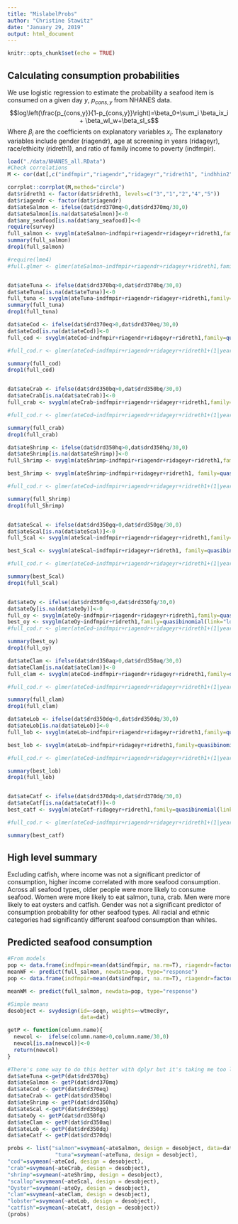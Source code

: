 ```yaml
---
title: "MislabelProbs"
author: "Christine Stawitz"
date: "January 29, 2019"
output: html_document
---
```


```r
knitr::opts_chunk$set(echo = TRUE)
```

## Calculating consumption probabilities

We use logistic regression to estimate the probability a seafood item is consumed on a given day $y$, $p_{cons,y}$ from NHANES data.
$$log\left(\frac{p_{cons,y}}{1-p_{cons,y}}\right)=\beta_0+\sum_i \beta_ix_i + \beta_wI_w+\beta_sI_s$$
Where $\beta_i$ are the coefficients on explanatory variables $x_i$. The explanatory variables include gender (riagendr), age at screening in years (ridageyr), race/ethicity (ridreth1), and ratio of family income to poverty (indfmpir).

```r
load("./data/NHANES_all.RData")
#Check correlations
M <- cor(dat[,c("indfmpir","riagendr","ridageyr","ridreth1", "indhhin2")], use="pairwise.complete.obs")

corrplot::corrplot(M,method="circle")
dat$ridreth1 <- factor(dat$ridreth1, levels=c("3","1","2","4","5"))
dat$riagendr <- factor(dat$riagendr)
dat$ateSalmon <- ifelse(dat$drd370mq>0,dat$drd370mq/30,0)
dat$ateSalmon[is.na(dat$ateSalmon)]<-0
dat$any_seafood[is.na(dat$any_seafood)]<-0
require(survey)
full_salmon <- svyglm(ateSalmon~indfmpir+riagendr+ridageyr+ridreth1,family=quasibinomial(link="logit"), design=svydesign(ids=~1, weights=~wtmec8yr, data=dat))
summary(full_salmon)
drop1(full_salmon)

#require(lme4)
#full.glmer <- glmer(ateSalmon~indfmpir+riagendr+ridageyr+ridreth1,family=quasibinomial(link="logit"), data=dat)


dat$ateTuna <- ifelse(dat$drd370bq>0,dat$drd370bq/30,0)
dat$ateTuna[is.na(dat$ateTuna)]<-0
full_tuna <- svyglm(ateTuna~indfmpir+riagendr+ridageyr+ridreth1,family=quasibinomial(link="logit"), design=svydesign(ids=~1, weights=~wtmec8yr, data=dat))
summary(full_tuna)
drop1(full_tuna)

dat$ateCod <- ifelse(dat$drd370eq>0,dat$drd370eq/30,0)
dat$ateCod[is.na(dat$ateCod)]<-0
full_cod <- svyglm(ateCod~indfmpir+riagendr+ridageyr+ridreth1,family=quasibinomial(link="logit"), design=svydesign(ids=~1, weights=~wtmec8yr, data=dat))

#full_cod.r <- glmer(ateCod~indfmpir+riagendr+ridageyr+ridreth1+(1|year),family=quasibinomial(link="logit"), data=dat)

summary(full_cod)
drop1(full_cod)


dat$ateCrab <- ifelse(dat$drd350bq>0,dat$drd350bq/30,0)
dat$ateCrab[is.na(dat$ateCrab)]<-0
full_crab <- svyglm(ateCrab~indfmpir+riagendr+ridageyr+ridreth1,family=quasibinomial(link="logit"), design=svydesign(ids=~1, weights=~wtmec8yr, data=dat))

#full_cod.r <- glmer(ateCod~indfmpir+riagendr+ridageyr+ridreth1+(1|year),family=quasibinomial(link="logit"), data=dat)

summary(full_crab)
drop1(full_crab)

dat$ateShrimp <- ifelse(dat$drd350hq>0,dat$drd350hq/30,0)
dat$ateShrimp[is.na(dat$ateShrimp)]<-0
full_Shrimp <- svyglm(ateShrimp~indfmpir+riagendr+ridageyr+ridreth1,family=quasibinomial(link="logit"), design=svydesign(ids=~1, weights=~wtmec8yr, data=dat))

best_Shrimp <- svyglm(ateShrimp~indfmpir+ridageyr+ridreth1, family=quasibinomial(link="logit"), design = svydesign(ids=~1, weights=~wtmec8yr, data=dat))

#full_cod.r <- glmer(ateCod~indfmpir+riagendr+ridageyr+ridreth1+(1|year),family=quasibinomial(link="logit"), data=dat)

summary(full_Shrimp)
drop1(full_Shrimp)


dat$ateScal <- ifelse(dat$drd350gq>0,dat$drd350gq/30,0)
dat$ateScal[is.na(dat$ateScal)]<-0
full_Scal <- svyglm(ateScal~indfmpir+riagendr+ridageyr+ridreth1,family=quasibinomial(link="logit"), design=svydesign(ids=~1, weights=~wtmec8yr, data=dat))

best_Scal <- svyglm(ateScal~indfmpir+ridageyr+ridreth1, family=quasibinomial(link="logit"), design=svydesign(ids=~1, weights=~wtmec8yr, data=dat))

#full_cod.r <- glmer(ateCod~indfmpir+riagendr+ridageyr+ridreth1+(1|year),family=quasibinomial(link="logit"), data=dat)

summary(best_Scal)
drop1(full_Scal)


dat$ateOy <- ifelse(dat$drd350fq>0,dat$drd350fq/30,0)
dat$ateOy[is.na(dat$ateOy)]<-0
full_oy <- svyglm(ateOy~indfmpir+riagendr+ridageyr+ridreth1,family=quasibinomial(link="logit"), design=svydesign(ids=~1, weights=~wtmec8yr, data=dat))
best_oy <- svyglm(ateOy~indfmpir+ridreth1,family=quasibinomial(link="logit"), design=svydesign(ids=~1, weights=~wtmec8yr, data=dat))
#full_cod.r <- glmer(ateCod~indfmpir+riagendr+ridageyr+ridreth1+(1|year),family=quasibinomial(link="logit"), data=dat)

summary(best_oy)
drop1(full_oy)

dat$ateClam <- ifelse(dat$drd350aq>0,dat$drd350aq/30,0)
dat$ateClam[is.na(dat$ateClam)]<-0
full_clam <- svyglm(ateCod~indfmpir+riagendr+ridageyr+ridreth1,family=quasibinomial(link="logit"), design=svydesign(ids=~1, weights=~wtmec8yr, data=dat))

#full_cod.r <- glmer(ateCod~indfmpir+riagendr+ridageyr+ridreth1+(1|year),family=quasibinomial(link="logit"), data=dat)

summary(full_clam)
drop1(full_clam)

dat$ateLob <- ifelse(dat$drd350dq>0,dat$drd350dq/30,0)
dat$ateLob[is.na(dat$ateLob)]<-0
full_lob <- svyglm(ateLob~indfmpir+riagendr+ridageyr+ridreth1,family=quasibinomial(link="logit"), design=svydesign(ids=~1, weights=~wtmec8yr, data=dat))

best_lob <- svyglm(ateLob~indfmpir+ridageyr+ridreth1,family=quasibinomial(link="logit"), design=svydesign(ids=~1, weights=~wtmec8yr, data=dat))

#full_cod.r <- glmer(ateCod~indfmpir+riagendr+ridageyr+ridreth1+(1|year),family=quasibinomial(link="logit"), data=dat)

summary(best_lob)
drop1(full_lob)


dat$ateCatf <- ifelse(dat$drd370dq>0,dat$drd370dq/30,0)
dat$ateCatf[is.na(dat$ateCatf)]<-0
best_catf <- svyglm(ateCatf~ridageyr+ridreth1,family=quasibinomial(link="logit"), design=svydesign(ids=~1, weights=~wtmec8yr, data=dat))

#full_cod.r <- glmer(ateCod~indfmpir+riagendr+ridageyr+ridreth1+(1|year),family=quasibinomial(link="logit"), data=dat)

summary(best_catf)
```


## High level summary

Excluding catfish, where income was not a significant predictor of consumption, higher income correlated with more seafood consumption. Across all seafood types, older people were more likely to consume seafood. Women were more likely to eat salmon, tuna, crab. Men were more likely to eat 
oysters and catfish. Gender was not a significant predictor of consumption probability for other seafood types. All racial and ethnic categories had significantly different seafood consumption than whites. 

## Predicted seafood consumption
```r

#From models
pop <- data.frame(indfmpir=mean(dat$indfmpir, na.rm=T), riagendr=factor(2), ridageyr=mean(dat$ridageyr, na.rm=T),ridreth1=factor(3))
meanWF <- predict(full_salmon, newdata=pop, type="response")
pop <- data.frame(indfmpir=mean(dat$indfmpir, na.rm=T), riagendr=factor(1), ridageyr=mean(dat$ridageyr, na.rm=T),ridreth1=factor(3))

meanWM <- predict(full_salmon, newdata=pop, type="response")

#Simple means
desobject <- svydesign(id=~seqn, weights=~wtmec8yr,
                       data=dat)

getP <- function(column.name){
  newcol <-  ifelse(column.name>0,column.name/30,0)
  newcol[is.na(newcol)]<-0
  return(newcol)
}

#There's some way to do this better with dplyr but it's taking me too long to figure out!
dat$ateTuna <-getP(dat$drd370bq)
dat$ateSalmon <- getP(dat$drd370mq)
dat$ateCod <- getP(dat$drd370eq)
dat$ateCrab <- getP(dat$drd350bq)
dat$ateShrimp <- getP(dat$drd350hq)
dat$ateScal <-getP(dat$drd350gq)
dat$ateOy <- getP(dat$drd350fq)
dat$ateClam <- getP(dat$drd350aq)
dat$ateLob <- getP(dat$drd350dq)
dat$ateCatf <- getP(dat$drd370dq)

probs <- list("salmon"=svymean(~ateSalmon, design = desobject, data=dat),
               "tuna"=svymean(~ateTuna, design = desobject),
"cod"=svymean(~ateCod, design = desobject),
"crab"=svymean(~ateCrab, design = desobject),
"shrimp"=svymean(~ateShrimp, design = desobject),
"scallop"=svymean(~ateScal, design = desobject),
"Oyster"=svymean(~ateOy, design = desobject),
"clam"=svymean(~ateClam, design = desobject),
"lobster"=svymean(~ateLob, design = desobject),
"catfish"=svymean(~ateCatf, design = desobject))
(probs)

```




